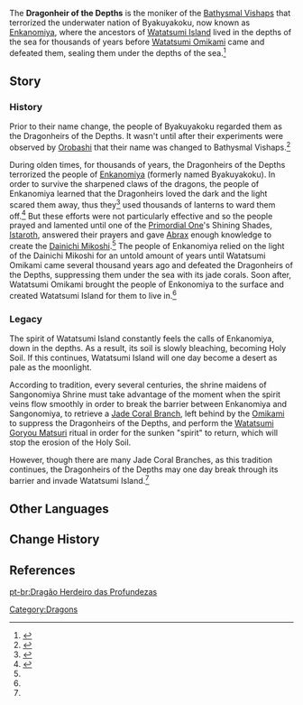 {{Character Infobox
|image            = Enemy Primordial Bathysmal Vishap Icon.png
|region           = Inazuma
|title            = 
|title2           = 
|type             = Historical
}}
The '''Dragonheir of the Depths''' is the moniker of the [[Bathysmal Vishaps]] that terrorized the underwater nation of Byakuyakoku, now known as [[Enkanomiya]], where the ancestors of [[Watatsumi Island]] lived in the depths of the sea for thousands of years before [[Orobashi|Watatsumi Omikami]] came and defeated them, sealing them under the depths of the sea.<ref name="Moon-Bathed Deep">{{Ref/Quest|The Moon-Bathed Deep (Quest)}}</ref>

==Story==
===History===
Prior to their name change, the people of Byakuyakoku regarded them as the Dragonheirs of the Depths. It wasn't until after their experiments were observed by [[Orobashi]] that their name was changed to Bathysmal Vishaps.<ref name="TBC4">{{Ref/Book|The Byakuyakoku Collection|4|Bathysmal Vishap Experimental Records}}</ref>

During olden times, for thousands of years, the Dragonheirs of the Depths terrorized the people of [[Enkanomiya]] (formerly named Byakuyakoku). In order to survive the sharpened claws of the dragons, the people of Enkanomiya learned that the Dragonheirs loved the dark and the light scared them away, thus they<ref name="TBC1">{{Ref/Book|The Byakuyakoku Collection|1|The Serpent and Drakes of Tokoyokoku}}</ref> used thousands of lanterns to ward them off.<ref name="TBC2">{{Ref/Book|The Byakuyakoku Collection|2|Before Sun and Moon}}</ref> But these efforts were not particularly effective and so the people prayed and lamented until one of the [[Primordial One]]'s Shining Shades, [[Istaroth]], answered their prayers and gave [[Abrax]] enough knowledge to create the [[Dainichi Mikoshi]].<ref name="TBC2" /> The people of Enkanomiya relied on the light of the Dainichi Mikoshi for an untold amount of years until Watatsumi Omikami came several thousand years ago and defeated the Dragonheirs of the Depths, suppressing them under the sea with its jade corals. Soon after, Watatsumi Omikami brought the people of Enkonomiya to the surface and created Watatsumi Island for them to live in.<ref name="Moon-Bathed Deep"/>

===Legacy===
The spirit of Watatsumi Island constantly feels the calls of Enkanomiya, down in the depths. As a result, its soil is slowly bleaching, becoming Holy Soil. If this continues, Watatsumi Island will one day become a desert as pale as the moonlight.

According to tradition, every several centuries, the shrine maidens of Sangonomiya Shrine must take advantage of the moment when the spirit veins flow smoothly in order to break the barrier between Enkanomiya and Sangonomiya, to retrieve a [[Jade Branch of a Distant Sea|Jade Coral Branch]], left behind by the [[Orobashi|Omikami]] to suppress the Dragonheirs of the Depths, and perform the [[Watatsumi Goryou Matsuri]] ritual in order for the sunken "spirit" to return, which will stop the erosion of the Holy Soil.

However, though there are many Jade Coral Branches, as this tradition continues, the Dragonheirs of the Depths may one day break through its barrier and invade Watatsumi Island.<ref name="Moon-Bathed Deep"/>

==Other Languages==
{{Other Languages
|en       = Dragonheir of the Depths
|zhs      = 深海龙嗣
|zhs_rm   = Shēnhǎi Lóngsì
|zht      = 深海龍嗣
|zht_rm   = Shēnhǎi Lóngsì
|zh_tl    = Deep Sea Dragonheir
|ja       = アビサルドラゴエア
|ja_rm    = Abisaru Doragoea
|ja_tl    = Abyssal Drago-heir
|ko       = {{tt|심해|深海}} {{tt|용|龍}}의 {{tt|자손|子孫}}
|ko_rm    = Simhae Yong-ui Jason
|ko_tl    = Deep Sea Dragon's Offspring
|es       = Dragón de las profundidades
|es_tl    = Dragon of the Depths
|fr       = Héritier du dragon abyssal
|fr_tl    = Heir of the Abyssal Dragon
|ru       = Глубинный дракон
|ru_tl    = Deep-water Dragon
|th       = ทายาทมังกรทะเล
|th_rm    = Thayat Mangkon Thale
|th_tl    = Sea Dragonheir
|vi       = Rồng Biển Sâu
|vi_tl    = Deep Sea Dragon
|de       = Drachenerbe des Abgrunds
|de_tl    = Dragonheir of the Abyss
|id       = Abyssal Dragonheir
|pt       = Dragão do Oceano
|pt_tl    = Dragon of the Ocean
}}

==Change History==
{{Change History|2.1}}

==References==
{{Reflist}}
[[Category:Dragons]]

[[pt-br:Dragão Herdeiro das Profundezas]]